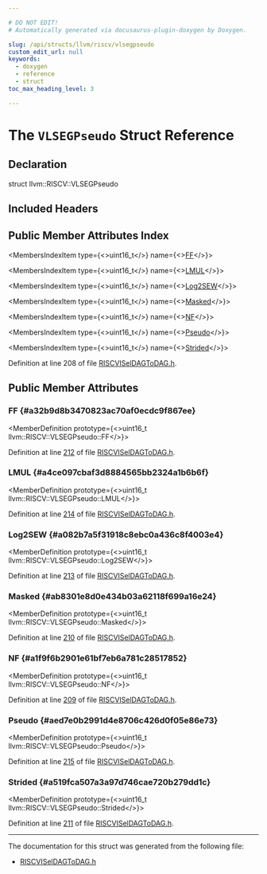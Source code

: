 ```yaml
---

# DO NOT EDIT!
# Automatically generated via docusaurus-plugin-doxygen by Doxygen.

slug: /api/structs/llvm/riscv/vlsegpseudo
custom_edit_url: null
keywords:
  - doxygen
  - reference
  - struct
toc_max_heading_level: 3

---
```





# The `VLSEGPseudo` Struct Reference

<DoxygenPage pluginConfig={pluginConfig}>



## Declaration

<CodeBlock>struct llvm::RISCV::VLSEGPseudo</CodeBlock>

## Included Headers

<IncludesList>
<IncludesListItem
  filePath="Target/RISCV/RISCVISelDAGToDAG.h"
  permalink="/docs/api/files/lib/lib/target/lib/target/riscv/riscviseldagtodag-h"
  isLocal="true" />
</IncludesList>

## Public Member Attributes Index

<MembersIndex>

<MembersIndexItem
  type={<>uint16&#95;t</>}
  name={<><a href="#a32b9d8b3470823ac70af0ecdc9f867ee">FF</a></>}>
</MembersIndexItem>

<MembersIndexItem
  type={<>uint16&#95;t</>}
  name={<><a href="#a4ce097cbaf3d8884565bb2324a1b6b6f">LMUL</a></>}>
</MembersIndexItem>

<MembersIndexItem
  type={<>uint16&#95;t</>}
  name={<><a href="#a082b7a5f31918c8ebc0a436c8f4003e4">Log2SEW</a></>}>
</MembersIndexItem>

<MembersIndexItem
  type={<>uint16&#95;t</>}
  name={<><a href="#ab8301e8d0e434b03a62118f699a16e24">Masked</a></>}>
</MembersIndexItem>

<MembersIndexItem
  type={<>uint16&#95;t</>}
  name={<><a href="#a1f9f6b2901e61bf7eb6a781c28517852">NF</a></>}>
</MembersIndexItem>

<MembersIndexItem
  type={<>uint16&#95;t</>}
  name={<><a href="#aed7e0b2991d4e8706c426d0f05e86e73">Pseudo</a></>}>
</MembersIndexItem>

<MembersIndexItem
  type={<>uint16&#95;t</>}
  name={<><a href="#a519fca507a3a97d746cae720b279dd1c">Strided</a></>}>
</MembersIndexItem>

</MembersIndex>


Definition at line 208 of file <a href="/docs/api/files/lib/lib/target/lib/target/riscv/riscviseldagtodag-h">RISCVISelDAGToDAG.h</a>.

<SectionDefinition>

## Public Member Attributes

### FF {#a32b9d8b3470823ac70af0ecdc9f867ee}

<MemberDefinition
  prototype={<>uint16&#95;t llvm::RISCV::VLSEGPseudo::FF</>}>

Definition at line <a href="/docs/api/files/lib/lib/target/lib/target/riscv/riscviseldagtodag-h/#l00212">212</a> of file <a href="/docs/api/files/lib/lib/target/lib/target/riscv/riscviseldagtodag-h">RISCVISelDAGToDAG.h</a>.
</MemberDefinition>

### LMUL {#a4ce097cbaf3d8884565bb2324a1b6b6f}

<MemberDefinition
  prototype={<>uint16&#95;t llvm::RISCV::VLSEGPseudo::LMUL</>}>

Definition at line <a href="/docs/api/files/lib/lib/target/lib/target/riscv/riscviseldagtodag-h/#l00214">214</a> of file <a href="/docs/api/files/lib/lib/target/lib/target/riscv/riscviseldagtodag-h">RISCVISelDAGToDAG.h</a>.
</MemberDefinition>

### Log2SEW {#a082b7a5f31918c8ebc0a436c8f4003e4}

<MemberDefinition
  prototype={<>uint16&#95;t llvm::RISCV::VLSEGPseudo::Log2SEW</>}>

Definition at line <a href="/docs/api/files/lib/lib/target/lib/target/riscv/riscviseldagtodag-h/#l00213">213</a> of file <a href="/docs/api/files/lib/lib/target/lib/target/riscv/riscviseldagtodag-h">RISCVISelDAGToDAG.h</a>.
</MemberDefinition>

### Masked {#ab8301e8d0e434b03a62118f699a16e24}

<MemberDefinition
  prototype={<>uint16&#95;t llvm::RISCV::VLSEGPseudo::Masked</>}>

Definition at line <a href="/docs/api/files/lib/lib/target/lib/target/riscv/riscviseldagtodag-h/#l00210">210</a> of file <a href="/docs/api/files/lib/lib/target/lib/target/riscv/riscviseldagtodag-h">RISCVISelDAGToDAG.h</a>.
</MemberDefinition>

### NF {#a1f9f6b2901e61bf7eb6a781c28517852}

<MemberDefinition
  prototype={<>uint16&#95;t llvm::RISCV::VLSEGPseudo::NF</>}>

Definition at line <a href="/docs/api/files/lib/lib/target/lib/target/riscv/riscviseldagtodag-h/#l00209">209</a> of file <a href="/docs/api/files/lib/lib/target/lib/target/riscv/riscviseldagtodag-h">RISCVISelDAGToDAG.h</a>.
</MemberDefinition>

### Pseudo {#aed7e0b2991d4e8706c426d0f05e86e73}

<MemberDefinition
  prototype={<>uint16&#95;t llvm::RISCV::VLSEGPseudo::Pseudo</>}>

Definition at line <a href="/docs/api/files/lib/lib/target/lib/target/riscv/riscviseldagtodag-h/#l00215">215</a> of file <a href="/docs/api/files/lib/lib/target/lib/target/riscv/riscviseldagtodag-h">RISCVISelDAGToDAG.h</a>.
</MemberDefinition>

### Strided {#a519fca507a3a97d746cae720b279dd1c}

<MemberDefinition
  prototype={<>uint16&#95;t llvm::RISCV::VLSEGPseudo::Strided</>}>

Definition at line <a href="/docs/api/files/lib/lib/target/lib/target/riscv/riscviseldagtodag-h/#l00211">211</a> of file <a href="/docs/api/files/lib/lib/target/lib/target/riscv/riscviseldagtodag-h">RISCVISelDAGToDAG.h</a>.
</MemberDefinition>

</SectionDefinition>

<hr/>

The documentation for this struct was generated from the following file:

<ul>
<li><a href="/docs/api/files/lib/lib/target/lib/target/riscv/riscviseldagtodag-h">RISCVISelDAGToDAG.h</a></li>
</ul>

</DoxygenPage>
